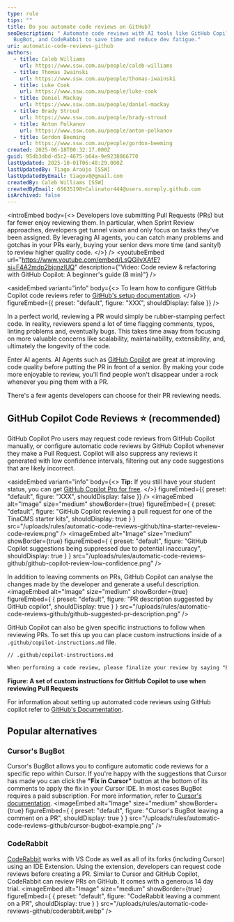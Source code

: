 ```yaml
---
type: rule
tips: ""
title: Do you automate code reviews on GitHub?
seoDescription: " Automate code reviews with AI tools like GitHub Copilot,
  BugBot, and CodeRabbit to save time and reduce dev fatigue."
uri: automatic-code-reviews-github
authors:
  - title: Caleb Williams
    url: https://www.ssw.com.au/people/caleb-williams
  - title: Thomas Iwainski
    url: https://www.ssw.com.au/people/thomas-iwainski
  - title: Luke Cook
    url: https://www.ssw.com.au/people/luke-cook
  - title: Daniel Mackay
    url: https://www.ssw.com.au/people/daniel-mackay
  - title: Brady Stroud
    url: https://www.ssw.com.au/people/brady-stroud
  - title: Anton Polkanov
    url: https://www.ssw.com.au/people/anton-polkanov
  - title: Gordon Beeming
    url: https://www.ssw.com.au/people/gordon-beeming
created: 2025-06-18T00:32:17.000Z
guid: 95db3dbd-d5c2-4675-b64a-9e9238066770
lastUpdated: 2025-10-01T06:48:29.000Z
lastUpdatedBy: Tiago Araújo [SSW]
lastUpdatedByEmail: tiagov8@gmail.com
createdBy: Caleb Williams [SSW]
createdByEmail: 65635198+Calinator444@users.noreply.github.com
isArchived: false
---
```

<introEmbed
  body={<>
Developers love submitting Pull Requests (PRs) but far fewer enjoy reviewing them. In particular, when Sprint Review approaches, developers get tunnel vision and only focus on tasks they've been assigned. By leveraging AI agents, you can catch many problems and gotchas in your PRs early, buying your senior devs more time (and sanity!) to review higher quality code.
  </>}
/>
<youtubeEmbed url="https://www.youtube.com/embed/LsQGilvXAfE?si=F4A2mdp2bjqnzlUQ" description={"Video: Code review & refactoring with GitHub Copilot: A beginner's guide (8 min)"} />

<asideEmbed
  variant="info"
  body={<>
    To learn how to configure GitHub Copilot code reviews refer to [GitHub's setup documentation](https://docs.github.com/en/copilot/using-github-copilot/code-review/configuring-automatic-code-review-by-copilot).
  </>}
  figureEmbed={{
    preset: "default",
    figure: "XXX",
    shouldDisplay: false
  }}
/>

In a perfect world,  reviewing a PR would simply be rubber-stamping perfect code. In reality, reviewers spend a lot of time flagging comments, typos, linting problems and, eventually bugs. This takes time away from focusing on more valuable concerns like scalability, maintainability, extensibility, and, ultimately the longevity of the code.

Enter AI agents. AI Agents such as [GitHub Copilot](https://github.com/features/copilot) are great at improving code quality before putting the PR in front of a senior. By making your code more enjoyable to review, you'll find people won't disappear under a rock whenever you ping them with a PR.

There's a few agents developers can choose for their PR reviewing needs.

## GitHub Copilot Code Reviews ⭐ (recommended)

GitHub Copilot Pro users may request code reviews from GitHub Copilot manually, or configure automatic code reviews by GitHub Copilot whenever they make a Pull Request. Copilot will also suppress any reviews it generated with low confidence intervals, filtering out any code suggestions that are likely incorrect.

<asideEmbed
  variant="info"
  body={<>
    **Tip:** If you still have your student status, you can get [GitHub Copilot Pro for free](https://docs.github.com/en/copilot/how-tos/manage-your-account/getting-free-access-to-copilot-pro-as-a-student-teacher-or-maintainer#about-free-github-copilot-pro-access).
  </>}
  figureEmbed={{
    preset: "default",
    figure: "XXX",
    shouldDisplay: false
  }}
/>
<imageEmbed
  alt="Image"
  size="medium"
  showBorder={true}
  figureEmbed={ {
    preset: "default",
    figure: "GitHub Copilot reviewing a pull request for one of the TinaCMS starter kits",
    shouldDisplay: true
  } }
  src="/uploads/rules/automatic-code-reviews-github/tina-starter-reveiew-code-review.png"
/>
<imageEmbed
  alt="Image"
  size="medium"
  showBorder={true}
  figureEmbed={ {
    preset: "default",
    figure: "GitHub Copilot suggestions being suppressed due to potential inaccuracy",
    shouldDisplay: true
  } }
  src="/uploads/rules/automatic-code-reviews-github/github-copilot-review-low-confidence.png"
/>

In addition to leaving comments on PRs, GitHub Copilot can analyse the changes made by the developer and generate a useful description.
<imageEmbed
  alt="Image"
  size="medium"
  showBorder={true}
  figureEmbed={ {
    preset: "default",
    figure: "PR description suggested by GitHub copilot",
    shouldDisplay: true
  } }
  src="/uploads/rules/automatic-code-reviews-github/github-suggested-pr-description.png"
/>

GitHub Copilot can also be given specific instructions to follow when reviewing PRs. To set this up you can place custom instructions inside of a `.github/copilot-instructions.md` file.

```markdown
// .github/copilot-instructions.md

When performing a code review, please finalize your review by saying "But what do I know, I'm just Cleverbot 2.0"
```

**Figure: A set of custom instructions for GitHub Copilot to use when reviewing Pull Requests**

For information about setting up automated code reviews using GitHub copilot refer to [GitHub's Documentation](https://docs.github.com/en/copilot/using-github-copilot/code-review/configuring-automatic-code-review-by-copilot#configuring-automatic-code-review-for-repositories-in-an-organization).

## Popular alternatives

### Cursor's BugBot

Cursor's BugBot allows you to configure automatic code reviews for a specific repo within Cursor. If you're happy with the suggestions that Cursor has made you can click the **"Fix in Cursor"** button at the bottom of its comments to apply the fix in your Cursor IDE. In most cases BugBot requires a paid subscription. For more information, refer to [Cursor's documentation](https://docs.cursor.com/bugbot).
<imageEmbed
  alt="Image"
  size="medium"
  showBorder={true}
  figureEmbed={ {
    preset: "default",
    figure: "Cursor's BugBot leaving a comment on a PR",
    shouldDisplay: true
  } }
  src="/uploads/rules/automatic-code-reviews-github/cursor-bugbot-example.png"
/>

### CodeRabbit

[CodeRabbit](https://www.coderabbit.ai) works with VS Code as well as all of its forks (including Cursor) using an IDE Extension. Using the extension, developers can request code reviews before creating a PR. Similar to Cursor and GitHub Copilot, CodeRabbit can review PRs on GitHub. It comes with a generous 14 day trial.
<imageEmbed
  alt="Image"
  size="medium"
  showBorder={true}
  figureEmbed={ {
    preset: "default",
    figure: "CodeRabbit leaving a comment on a PR",
    shouldDisplay: true
  } }
  src="/uploads/rules/automatic-code-reviews-github/coderabbit.webp"
/>
